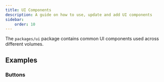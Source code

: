 ```yaml
---
title: UI Components
description: A guide on how to use, update and add UI components
sidebar:
    order: 10
---
```


The `packages/ui` package contains common UI components used across different volumes.

## Examples

### Buttons



<CodeExample />
